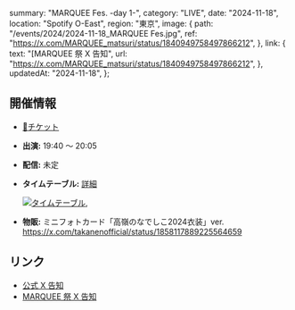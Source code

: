   summary: "MARQUEE Fes. -day 1-",
  category: "LIVE",
  date: "2024-11-18",
  location: "Spotify O-East",
  region: "東京",
  image: {
    path: "/events/2024/2024-11-18_MARQUEE Fes.jpg",
    ref: "https://x.com/MARQUEE_matsuri/status/1840949758497866212",
  },
  link: {
    text: "[MARQUEE 祭 X 告知",
    url: "https://x.com/MARQUEE_matsuri/status/1840949758497866212",
  },
  updatedAt: "2024-11-18",
};

## 開催情報

- [🎫チケット](https://eplus.jp/sf/word/0000131445)
- **出演:** 19:40 〜 20:05
- **配信:** 未定
- **タイムテーブル:** [詳細](https://x.com/MARQUEE_matsuri/status/1841312150675231205)

  [![タイムテーブル](/events/2024/2024-11-18_MARQUEE%20Fes_タイムテーブル.jpg)](/events/2024/2024-11-18_MARQUEE%20Fes_タイムテーブル.jpg),

- **物販:** ミニフォトカード「高嶺のなでしこ2024衣装」ver.<br/>
  https://x.com/takanenofficial/status/1858117889225564659

## リンク

- [公式 X 告知](https://x.com/takanenofficial/status/1843962128023388495)
- [MARQUEE 祭 X 告知](https://x.com/MARQUEE_matsuri/status/1840949758497866212)
